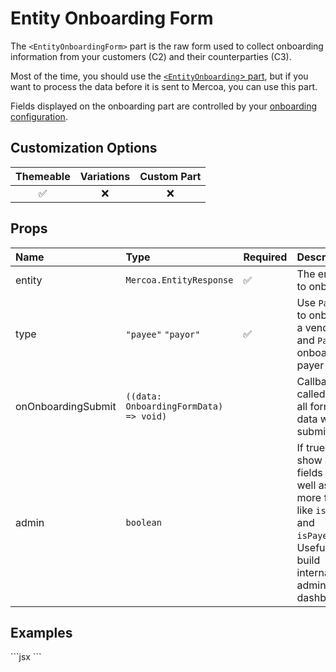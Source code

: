 
# Entity Onboarding Form

The `<EntityOnboardingForm>` part is the raw form used to collect onboarding information from your customers (C2) and their counterparties (C3).

Most of the time, you should use the [`<EntityOnboarding`> part](/Entity/Onboarding), but if you want to process the data before it is sent to Mercoa, you can use this part.

Fields displayed on the onboarding part are controlled by your [onboarding configuration](https://mercoa.com/dashboard/developers#customizations).

## Customization Options

| Themeable | Variations | Custom Part |
| :-------: | :--------: | :--------------: |
|    ✅     |     ❌     |        ❌        |

## Props

| Name               | Type                                   | Required | Description                                                                                                                         |
| :----------------- | :------------------------------------- | :------- | :---------------------------------------------------------------------------------------------------------------------------------- |
| entity             | `Mercoa.EntityResponse`                | ✅       | The entity to onboard                                                                                                               |
| type               | `"payee"` `"payor"`                    | ✅       | Use `Payee` to onboard a vendor, and `Payor` to onboard a payer                                                                     |
| onOnboardingSubmit | `((data: OnboardingFormData) => void)` |          | Callback called with all form data when submitted                                                                                   |
| admin              | `boolean`                              |          | If true, will show all fields as well as more fields like `isPayor` and `isPayee`. Useful to build internal admin dashboards. |

## Examples

<ComponentContainer>
  <EntityOnboardingForm entity={payerEntity} type="payor" />
  ```jsx
  <EntityOnboarding entity={payerEntity} type="payor" />
  ```
</ComponentContainer>
